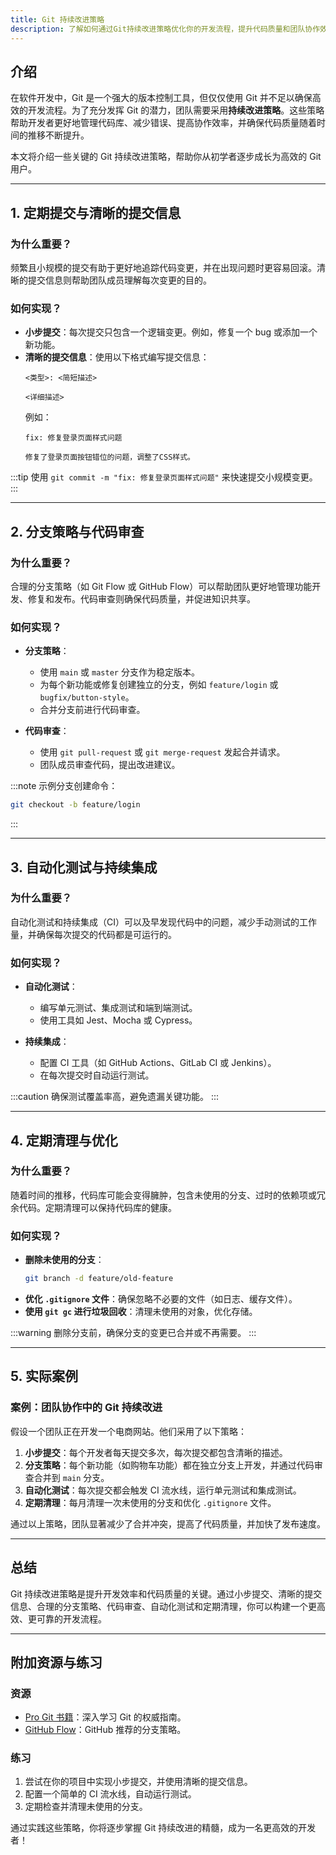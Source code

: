 ```yaml
---
title: Git 持续改进策略
description: 了解如何通过Git持续改进策略优化你的开发流程，提升代码质量和团队协作效率。本文适合初学者，包含清晰的解释、代码示例和实际案例。
---
```


## 介绍

在软件开发中，Git 是一个强大的版本控制工具，但仅仅使用 Git 并不足以确保高效的开发流程。为了充分发挥 Git 的潜力，团队需要采用**持续改进策略**。这些策略帮助开发者更好地管理代码库、减少错误、提高协作效率，并确保代码质量随着时间的推移不断提升。

本文将介绍一些关键的 Git 持续改进策略，帮助你从初学者逐步成长为高效的 Git 用户。

---

## 1. 定期提交与清晰的提交信息

### 为什么重要？
频繁且小规模的提交有助于更好地追踪代码变更，并在出现问题时更容易回滚。清晰的提交信息则帮助团队成员理解每次变更的目的。

### 如何实现？
- **小步提交**：每次提交只包含一个逻辑变更。例如，修复一个 bug 或添加一个新功能。
- **清晰的提交信息**：使用以下格式编写提交信息：
  ```
  <类型>: <简短描述>

  <详细描述>
  ```
  例如：
  ```
  fix: 修复登录页面样式问题

  修复了登录页面按钮错位的问题，调整了CSS样式。
  ```

:::tip
使用 `git commit -m "fix: 修复登录页面样式问题"` 来快速提交小规模变更。
:::

---

## 2. 分支策略与代码审查

### 为什么重要？
合理的分支策略（如 Git Flow 或 GitHub Flow）可以帮助团队更好地管理功能开发、修复和发布。代码审查则确保代码质量，并促进知识共享。

### 如何实现？
- **分支策略**：
  - 使用 `main` 或 `master` 分支作为稳定版本。
  - 为每个新功能或修复创建独立的分支，例如 `feature/login` 或 `bugfix/button-style`。
  - 合并分支前进行代码审查。

- **代码审查**：
  - 使用 `git pull-request` 或 `git merge-request` 发起合并请求。
  - 团队成员审查代码，提出改进建议。

:::note
示例分支创建命令：
```bash
git checkout -b feature/login
```
:::

---

## 3. 自动化测试与持续集成

### 为什么重要？
自动化测试和持续集成（CI）可以及早发现代码中的问题，减少手动测试的工作量，并确保每次提交的代码都是可运行的。

### 如何实现？
- **自动化测试**：
  - 编写单元测试、集成测试和端到端测试。
  - 使用工具如 Jest、Mocha 或 Cypress。

- **持续集成**：
  - 配置 CI 工具（如 GitHub Actions、GitLab CI 或 Jenkins）。
  - 在每次提交时自动运行测试。

:::caution
确保测试覆盖率高，避免遗漏关键功能。
:::

---

## 4. 定期清理与优化

### 为什么重要？
随着时间的推移，代码库可能会变得臃肿，包含未使用的分支、过时的依赖项或冗余代码。定期清理可以保持代码库的健康。

### 如何实现？
- **删除未使用的分支**：
  ```bash
  git branch -d feature/old-feature
  ```
- **优化 `.gitignore` 文件**：确保忽略不必要的文件（如日志、缓存文件）。
- **使用 `git gc` 进行垃圾回收**：清理未使用的对象，优化存储。

:::warning
删除分支前，确保分支的变更已合并或不再需要。
:::

---

## 5. 实际案例

### 案例：团队协作中的 Git 持续改进
假设一个团队正在开发一个电商网站。他们采用了以下策略：
1. **小步提交**：每个开发者每天提交多次，每次提交都包含清晰的描述。
2. **分支策略**：每个新功能（如购物车功能）都在独立分支上开发，并通过代码审查合并到 `main` 分支。
3. **自动化测试**：每次提交都会触发 CI 流水线，运行单元测试和集成测试。
4. **定期清理**：每月清理一次未使用的分支和优化 `.gitignore` 文件。

通过以上策略，团队显著减少了合并冲突，提高了代码质量，并加快了发布速度。

---

## 总结

Git 持续改进策略是提升开发效率和代码质量的关键。通过小步提交、清晰的提交信息、合理的分支策略、代码审查、自动化测试和定期清理，你可以构建一个更高效、更可靠的开发流程。

---

## 附加资源与练习

### 资源
- [Pro Git 书籍](https://git-scm.com/book/zh/v2)：深入学习 Git 的权威指南。
- [GitHub Flow](https://guides.github.com/introduction/flow/)：GitHub 推荐的分支策略。

### 练习
1. 尝试在你的项目中实现小步提交，并使用清晰的提交信息。
2. 配置一个简单的 CI 流水线，自动运行测试。
3. 定期检查并清理未使用的分支。

通过实践这些策略，你将逐步掌握 Git 持续改进的精髓，成为一名更高效的开发者！